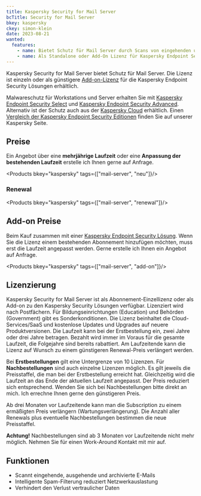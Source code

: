 ```yaml
---
title: Kaspersky Security for Mail Server
bcTitle: Security for Mail Server
bkey: kaspersky
ckey: simon-klein
date: 2023-08-21
wanted:
  features:
    - name: Bietet Schutz für Mail Server durch Scans von eingehenden und ausgehenden (und archivierten) E-Mails
    - name: Als Standalone oder Add-On Lizenz für Kaspersky Endpoint Security
---
```




<Intro>

  Kaspersky Security for Mail Server bietet Schutz für Mail Server. Die Lizenz ist einzeln oder als günstigere [Add-on-Lizenz](#add-on-preise) für die Kaspersky Endpoint Security Lösungen erhältlich.

  </Intro>


  Malwareschutz für Workstations und Server erhalten Sie mit [Kaspersky Endpoint Security Select](/hersteller/kaspersky/endpoint-security-select/) und [Kaspersky Endpoint Security Advanced](/hersteller/kaspersky/endpoint-security-advanced/). Alternativ ist der Schutz auch aus der [Kaspersky Cloud](/hersteller/kaspersky/endpoint-security-cloud/) erhältlich. Einen [Vergleich der Kaspersky Endpoint Security Editionen](/hersteller/kaspersky/#vergleich-der-kaspersky-security-lösungen) finden Sie auf unserer Kaspersky Seite.




## Preise



<Info>

  Ein Angebot über eine **mehrjährige Laufzeit** oder eine **Anpassung der bestehenden Laufzeit** erstelle ich Ihnen gerne auf Anfrage.

</Info>


<Products bkey="kaspersky" tags={["mail-server", "neu"]}/>


### Renewal


<Products bkey="kaspersky" tags={["mail-server", "renewal"]}/>




## Add-on Preise

 Beim Kauf zusammen mit einer [Kaspersky Endpoint Security Lösung](/hersteller/kaspersky/). Wenn Sie die Lizenz einem bestehenden Abonnement hinzufügen möchten, muss erst die Laufzeit angepasst werden. Gerne erstelle ich Ihnen ein Angebot auf Anfrage.


<Products bkey="kaspersky" tags={["mail-server", "add-on"]}/>



## Lizenzierung

 Kaspersky Security for Mail Server ist als Abonnement-Einzellizenz oder als Add-on zu den Kaspersky Security Lösungen verfügbar. Lizenziert wird nach Postfächern. Für Bildungseinrichtungen (Education) und Behörden (Government) gibt es Sonderkonditionen. Die Lizenz beinhaltet die Cloud-Services/SaaS und kostenlose Updates und Upgrades auf neuere Produktversionen. Die Laufzeit kann bei der Erstbestellung ein, zwei Jahre oder drei Jahre betragen. Bezahlt wird immer im Voraus für die gesamte Laufzeit, die Folgejahre sind bereits rabattiert. Am Laufzeitende kann die Lizenz auf Wunsch zu einem günstigeren Renewal-Preis verlängert werden.

 Bei **Erstbestellungen** gilt eine Untergrenze von 10 Lizenzen. Für **Nachbestellungen** sind auch einzelne Lizenzen möglich. Es gilt jeweils die Preisstaffel, die man bei der Erstbestellung erreicht hat. Gleichzeitig wird die Laufzeit an das Ende der aktuellen Laufzeit angepasst. Der Preis reduziert sich entsprechend. Wenden Sie sich bei Nachbestellungen bitte direkt an mich. Ich errechne Ihnen gerne den günstigeren Preis.

 Ab drei Monaten vor Laufzeitende kann man die Subscription zu einem ermäßigten Preis verlängern (Wartungsverlängerung). Die Anzahl aller Renewals plus eventuelle Nachbestellungen bestimmen die neue Preisstaffel.

 **Achtung!** Nachbestellungen sind ab 3 Monaten vor Laufzeitende nicht mehr möglich. Nehmen Sie für einen Work-Around Kontakt mit mir auf.



## Funktionen


 - Scannt eingehende, ausgehende und archivierte E-Mails
 - Intelligente Spam-Filterung reduziert Netzwerkauslastung
 - Verhindert den Verlust vertraulicher Daten
